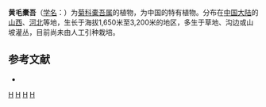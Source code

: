 {{Speciesbox 
| genus = Ligularia
| species = xanthotricha
| authority = (Grun.) Ling
}}

'''黄毛橐吾'''（[[学名|学名]]：{{lang|la|''Ligularia xanthotricha''}}）为[[菊科|菊科]][[橐吾属|橐吾属]]的植物，为中国的特有植物。分布在[[中国大陆|中国大陆]]的[[山西|山西]]、[[河北|河北]]等地，生长于海拔1,650米至3,200米的地区，多生于草地、沟边或山坡灌丛，目前尚未由人工引种栽培。

== 参考文献 ==
<div class="references-small">
* {{cite web| url =http://www.bioinfo.cn/db05/KmzwSpecies.php?action=view&id=5078| title =黄毛橐吾| work =《中国高等植物数据库全库》| publisher =中国科学院微生物研究所| author =昆明植物研究所| accessdate =2009-02-25| deadurl =yes| archiveurl =https://web.archive.org/web/20160305044335/http://www.bioinfo.cn/db05/KmzwSpecies.php?action=view&id=5078| archivedate =2016-03-05}}
</div>
{{Taxonbar|from=Q11177755}}

[[Category:橐吾属|H]]
[[Category:中國特有植物|H]]
[[Category:河北植物|H]]
[[Category:山西植物|H]]